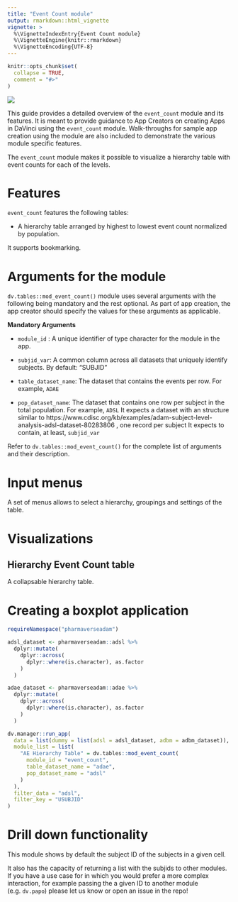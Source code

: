 ```yaml
---
title: "Event Count module"
output: rmarkdown::html_vignette
vignette: >
  %\VignetteIndexEntry{Event Count module}
  %\VignetteEngine{knitr::rmarkdown}
  %\VignetteEncoding{UTF-8}
---
```


```r
knitr::opts_chunk$set(
  collapse = TRUE,
  comment = "#>"
)
```

![](images/event_count.png)

This guide provides a detailed overview of the `event_count` module and its features. It is meant to provide guidance to
App Creators on creating Apps in DaVinci using the `event_count` module.
Walk-throughs for sample app creation using the module are also included
to demonstrate the various module specific features.

The `event_count` module makes it possible to visualize a hierarchy table with event counts for each of the levels.

# Features

`event_count` features the following tables:

-   A hierarchy table arranged by highest to lowest event count normalized by population.

It supports bookmarking.

# Arguments for the module

`dv.tables::mod_event_count()`
module uses several arguments with the following being mandatory and
the rest optional. As part of app creation, the app
creator should specify the values for these arguments as applicable.

**Mandatory Arguments**

-   `module_id` : A unique identifier of type character for the module
    in the app.

-   `subjid_var`: A common column across all datasets that uniquely identify subjects. By default: "SUBJID"

-   `table_dataset_name`: The dataset that contains the events per row. For example, `ADAE`

-   `pop_dataset_name`: The dataset that contains one row per subject in the total population. For example, `ADSL`
    It expects a dataset with an structure similar to https://www.cdisc.org/kb/examples/adam-subject-level-analysis-adsl-dataset-80283806 , one record per subject
    It expects to contain, at least, `subjid_var`
    
Refer to `dv.tables::mod_event_count()` for the complete list of arguments and their description.

# Input menus
  
A set of menus allows to select a hierarchy, groupings and settings of the table.

# Visualizations

## Hierarchy Event Count table

A collapsable hierarchy table.

# Creating a boxplot application

```r
requireNamespace("pharmaverseadam")

adsl_dataset <- pharmaverseadam::adsl %>%
  dplyr::mutate(
    dplyr::across(
      dplyr::where(is.character), as.factor
    )
  )

adae_dataset <- pharmaverseadam::adae %>%
  dplyr::mutate(
    dplyr::across(
      dplyr::where(is.character), as.factor
    )
  )

dv.manager::run_app(
  data = list(dummy = list(adsl = adsl_dataset, adbm = adbm_dataset)),
  module_list = list(
    "AE Hierarchy Table" = dv.tables::mod_event_count(
      module_id = "event_count",
      table_dataset_name = "adae",
      pop_dataset_name = "adsl"
    )
  ),
  filter_data = "adsl",
  filter_key = "USUBJID"
)
```

# Drill down functionality

This module shows by default the subject ID of the subjects in a given cell.

It also has the capacity of returning a list with the subjids to other modules. If you have a use case for in which
you would prefer a more complex interaction, for example passing the a given ID to another module (e.g. `dv.papo`)
please let us know or open an issue in the repo!
